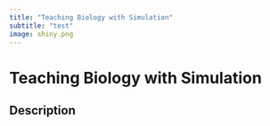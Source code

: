```yaml
---
title: "Teaching Biology with Simulation"
subtitle: "test"
image: shiny.png
---
```


# Teaching Biology with Simulation

## Description
